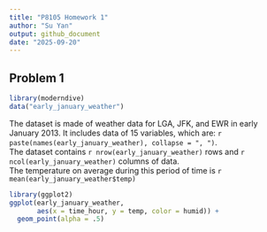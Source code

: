 ```yaml
---
title: "P8105 Homework 1"
author: "Su Yan"
output: github_document
date: "2025-09-20"
---
```


## Problem 1
```r
library(moderndive)
data("early_january_weather")
```

The dataset is made of weather data for LGA, JFK, and EWR in early January 2013. It includes data of 15 variables, which are: `r paste(names(early_january_weather), collapse = ", ")`.  
The dataset contains `r nrow(early_january_weather)` rows and `r ncol(early_january_weather)` columns of data.  
The temperature on average during this period of time is `r mean(early_january_weather$temp)`

```r
library(ggplot2)
ggplot(early_january_weather, 
       aes(x = time_hour, y = temp, color = humid)) + 
  geom_point(alpha = .5)
```

